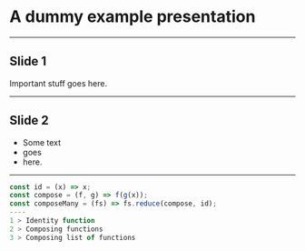 
# A dummy example presentation

---

## Slide 1

Important stuff goes here.

---

## Slide 2

- Some text
- goes
- here.

---


```javascript Composing functions
const id = (x) => x;
const compose = (f, g) => f(g(x));
const composeMany = (fs) => fs.reduce(compose, id);
----
1 > Identity function
2 > Composing functions
3 > Composing list of functions
```
